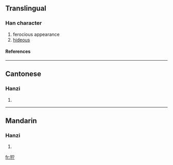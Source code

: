 {{see|獰}}

==Translingual==
===Han character===
{{Han char|rn=94|rad=犬|as=05|sn=8|four=|canj=大竹十一弓 (KHJMN)}}
# ferocious appearance
# [[hideous]]
====References====
{{Han ref|kx=0709.181|hdz=21341.110|uh=72DE|ud=29406}}

----
==Cantonese==
===Hanzi===
{{yue-hanzi|jyut=|y=ning4}}
# {{defn|Cantonese}}

----
==Mandarin==
===Hanzi===
{{cmn-hanzi|tra=獰|pin=[[hǎng]] ([[hang3]]), [[kěn]] ([[ken3]]), [[níng]] ([[ning2]]), [[yán]] ([[yan2]]), [[yín]] ([[yin2]])|wg=hang<sup>3</sup>, k'en<sup>3</sup>, ning<sup>2</sup>, yen<sup>2</sup>, yin<sup>2</sup>}}
# {{defn|Mandarin}}

[[fr:狞]]